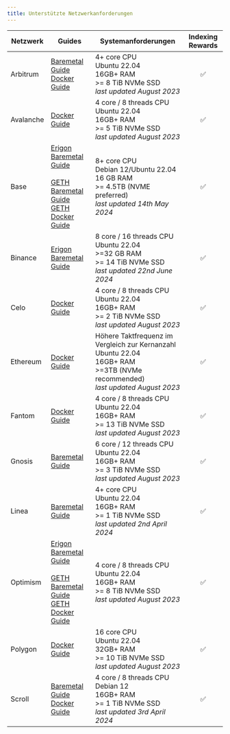 ```yaml
---
title: Unterstützte Netzwerkanforderungen
---
```


| Netzwerk | Guides | Systemanforderungen | Indexing Rewards |
| --- | --- | --- | :-: |
| Arbitrum | [Baremetal Guide](https://docs.infradao.com/archive-nodes-101/arbitrum/baremetal)<br /> [Docker Guide](https://docs.infradao.com/archive-nodes-101/arbitrum/docker) | 4+ core CPU<br /> Ubuntu 22.04<br /> 16GB+ RAM<br /> >= 8 TiB NVMe SSD<br /> _last updated August 2023_ | ✅ |
| Avalanche | [Docker Guide](https://docs.infradao.com/archive-nodes-101/avalanche/docker) | 4 core / 8 threads CPU<br /> Ubuntu 22.04<br /> 16GB+ RAM<br /> >= 5 TiB NVMe SSD<br /> _last updated August 2023_ | ✅ |
| Base | [Erigon Baremetal Guide](https://docs.infradao.com/archive-nodes-101/base/erigon/baremetal)<br /><br /> [GETH Baremetal Guide](https://docs.infradao.com/archive-nodes-101/base/geth/baremetal)<br /> [GETH Docker Guide](https://docs.infradao.com/archive-nodes-101/base/geth/docker) | 8+ core CPU<br /> Debian 12/Ubuntu 22.04<br /> 16 GB RAM<br /> >= 4.5TB (NVME preferred)<br /> _last updated 14th May 2024_ | ✅ |
| Binance | [Erigon Baremetal Guide](https://docs.infradao.com/archive-nodes-101/binance/erigon/baremetal) | 8 core / 16 threads CPU<br /> Ubuntu 22.04<br /> >=32 GB RAM<br /> >= 14 TiB NVMe SSD<br /> _last updated 22nd June 2024_ | ✅ |
| Celo | [Docker Guide](https://docs.infradao.com/archive-nodes-101/celo/docker) | 4 core / 8 threads CPU<br /> Ubuntu 22.04<br /> 16GB+ RAM<br /> >= 2 TiB NVMe SSD<br /> _last updated August 2023_ | ✅ |
| Ethereum | [Docker Guide](https://docs.infradao.com/archive-nodes-101/ethereum/erigon/docker) | Höhere Taktfrequenz im Vergleich zur Kernanzahl<br /> Ubuntu 22.04<br /> 16GB+ RAM<br /> >=3TB (NVMe recommended)<br /> _last updated August 2023_ | ✅ |
| Fantom | [Docker Guide](https://docs.infradao.com/archive-nodes-101/fantom/docker) | 4 core / 8 threads CPU<br /> Ubuntu 22.04<br /> 16GB+ RAM<br /> >= 13 TiB NVMe SSD<br /> _last updated August 2023_ | ✅ |
| Gnosis | [Baremetal Guide](https://docs.infradao.com/archive-nodes-101/gnosis/erigon/baremetal) | 6 core / 12 threads CPU<br /> Ubuntu 22.04<br /> 16GB+ RAM<br /> >= 3 TiB NVMe SSD<br /> _last updated August 2023_ | ✅ |
| Linea | [Baremetal Guide](https://docs.infradao.com/archive-nodes-101/linea/baremetal) | 4+ core CPU<br /> Ubuntu 22.04<br /> 16GB+ RAM<br /> >= 1 TiB NVMe SSD<br /> _last updated 2nd April 2024_ | ✅ |
| Optimism | [Erigon Baremetal Guide](https://docs.infradao.com/archive-nodes-101/optimism/erigon/baremetal)<br /><br /> [GETH Baremetal Guide](https://docs.infradao.com/archive-nodes-101/optimism/geth/baremetal)<br /> [GETH Docker Guide](https://docs.infradao.com/archive-nodes-101/optimism/geth/docker) | 4 core / 8 threads CPU<br /> Ubuntu 22.04<br /> 16GB+ RAM<br /> >= 8 TiB NVMe SSD<br /> _last updated August 2023_ | ✅ |
| Polygon | [Docker Guide](https://docs.infradao.com/archive-nodes-101/polygon/docker) | 16 core CPU<br /> Ubuntu 22.04<br /> 32GB+ RAM<br /> >= 10 TiB NVMe SSD<br /> _last updated August 2023_ | ✅ |
| Scroll | [Baremetal Guide](https://docs.infradao.com/archive-nodes-101/scroll/baremetal)<br /> [Docker Guide](https://docs.infradao.com/archive-nodes-101/scroll/docker) | 4 core / 8 threads CPU<br /> Debian 12<br /> 16GB+ RAM<br /> >= 1 TiB NVMe SSD<br /> _last updated 3rd April 2024_ | ✅ |
